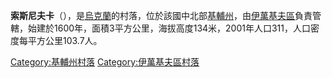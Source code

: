 {{coord|50|47|47|N|30|1|34|E|scale:30000|display=title}}

'''索斯尼夫卡'''（{{lang-uk|Соснівка}}），是[[烏克蘭|烏克蘭]]的村落，位於該國中北部[[基輔州|基輔州]]，由[[伊萬基夫區|伊萬基夫區]]負責管轄，始建於1600年，面積3平方公里，海拔高度134米，2001年人口311，人口密度每平方公里103.7人。

{{DEFAULTSORT:Соснівка}}
[[Category:基輔州村落|Category:基輔州村落]]
[[Category:伊萬基夫區村落|Category:伊萬基夫區村落]]


{{Kiev-geo-stub}}